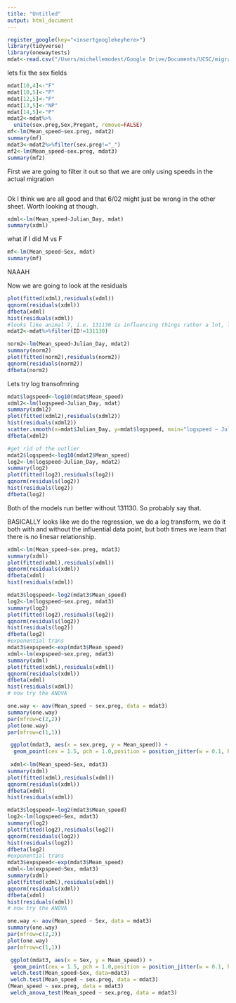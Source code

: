 ```yaml
---
title: "Untitled"
output: html_document
---
```



```r
register_google(key="<insertgooglekeyhere>")
library(tidyverse)
library(onewaytests)
mdat<-read.csv("/Users/michellemodest/Google Drive/Documents/UCSC/migration/linear regression speed/id_jday_speed_sex.csv")

```
lets fix the sex fields
```r
mdat[10,4]<-"F"
mdat[10,5]<-"P"
mdat[12,5]<-"P"
mdat[13,5]<-"NP"
mdat[14,5]<-"P"
mdat2<-mdat%>%
  unite(sex.preg,Sex,Pregant, remove=FALSE)
mf<-lm(Mean_speed~sex.preg, mdat2)
summary(mf)
mdat3<-mdat2%>%filter(sex.preg!="_")
mf2<-lm(Mean_speed~sex.preg, mdat3)
summary(mf2)
```

First we are going to filter it out so that we are only using speeds in the actual migration

```r

```
Ok I think we are all good and that 6/02 might just be wrong in the other sheet. Worth looking at though.

```r
xdml<-lm(Mean_speed~Julian_Day, mdat)
summary(xdml)
```
what if I did M vs F
```r
mf<-lm(Mean_speed~Sex, mdat)
summary(mf)
```
NAAAH

Now we are going to look at the residuals
```r
plot(fitted(xdml),residuals(xdml))
qqnorm(residuals(xdml))
dfbeta(xdml)
hist(residuals(xdml))
#looks like animal 7, i.e. 131130 is influencing things rather a lot, lets try without
mdat2<-mdat%>%filter(ID!=131130)

norm2<-lm(Mean_speed~Julian_Day, mdat2)
summary(norm2)
plot(fitted(norm2),residuals(norm2))
qqnorm(residuals(norm2))
dfbeta(norm2)

```
Lets try log transofmring
```r


mdat$logspeed<-log10(mdat$Mean_speed)
xdml2<-lm(logspeed~Julian_Day, mdat)
summary(xdml2)
plot(fitted(xdml2),residuals(xdml2))
hist(residuals(xdml2))
scatter.smooth(x=mdat$Julian_Day, y=mdat$logspeed, main="logspeed ~ Julian_Day")  # scatterplot
dfbeta(xdml2)

#get rid of the outlier
mdat2$logspeed<-log10(mdat2$Mean_speed)
log2<-lm(logspeed~Julian_Day, mdat2)
summary(log2)
plot(fitted(log2),residuals(log2))
qqnorm(residuals(log2))
hist(residuals(log2))
dfbeta(log2)
```

Both of the models run better without 131130. So probably say that. 


BASICALLY
looks like we do the regression, we do a log transform, we do it both with and without the influential data point, but both times we learn that there is no linesar relationship. 


```r


xdml<-lm(Mean_speed~sex.preg, mdat3)
summary(xdml)
plot(fitted(xdml),residuals(xdml))
qqnorm(residuals(xdml))
dfbeta(xdml)
hist(residuals(xdml))

mdat3$logspeed<-log2(mdat3$Mean_speed)
log2<-lm(logspeed~sex.preg, mdat3)
summary(log2)
plot(fitted(log2),residuals(log2))
qqnorm(residuals(log2))
hist(residuals(log2))
dfbeta(log2)
#exponential trans
mdat3$expspeed<-exp(mdat3$Mean_speed)
xdml<-lm(expspeed~sex.preg, mdat3)
summary(xdml)
plot(fitted(xdml),residuals(xdml))
qqnorm(residuals(xdml))
dfbeta(xdml)
hist(residuals(xdml))
# now try the ANOVA

one.way <- aov(Mean_speed ~ sex.preg, data = mdat3)
summary(one.way)
par(mfrow=c(2,2))
plot(one.way)
par(mfrow=c(1,1))

 ggplot(mdat3, aes(x = sex.preg, y = Mean_speed)) +
  geom_point(cex = 1.5, pch = 1.0,position = position_jitter(w = 0.1, h = 0))
 
 xdml<-lm(Mean_speed~Sex, mdat3)
summary(xdml)
plot(fitted(xdml),residuals(xdml))
qqnorm(residuals(xdml))
dfbeta(xdml)
hist(residuals(xdml))

mdat3$logspeed<-log2(mdat3$Mean_speed)
log2<-lm(logspeed~Sex, mdat3)
summary(log2)
plot(fitted(log2),residuals(log2))
qqnorm(residuals(log2))
hist(residuals(log2))
dfbeta(log2)
#exponential trans
mdat3$expspeed<-exp(mdat3$Mean_speed)
xdml<-lm(expspeed~Sex, mdat3)
summary(xdml)
plot(fitted(xdml),residuals(xdml))
qqnorm(residuals(xdml))
dfbeta(xdml)
hist(residuals(xdml))
# now try the ANOVA

one.way <- aov(Mean_speed ~ Sex, data = mdat3)
summary(one.way)
par(mfrow=c(2,2))
plot(one.way)
par(mfrow=c(1,1))

 ggplot(mdat3, aes(x = Sex, y = Mean_speed)) +
  geom_point(cex = 1.5, pch = 1.0,position = position_jitter(w = 0.1, h = 0))
 welch.test(Mean_speed~Sex, data=mdat3)
 welch.test(Mean_speed ~ sex.preg, data = mdat3)
(Mean_speed ~ sex.preg, data = mdat3)
 welch_anova_test(Mean_speed ~ sex.preg, data = mdat3)
```
